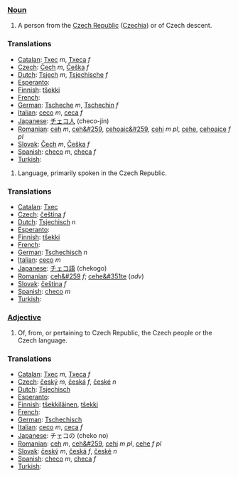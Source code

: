 ===[[Noun]]===
#A person from the [[Czech Republic]] ([[Czechia]]) or of Czech descent.

===Translations===
*[[Catalan]]: [[Txec]] ''m'', [[Txeca]] ''f''
*[[Czech]]: [[Čech]] ''m'', [[Češka]] ''f''
*[[Dutch]]: [[Tsjech]] ''m'', [[Tsjechische]] ''f''
*[[Esperanto]]: [[]]
*[[Finnish]]: [[tšekki]]
*[[French]]: [[]]
*[[German]]: [[Tscheche]] ''m'', [[Tschechin]] ''f''
*[[Italian]]: [[ceco]] ''m'', [[ceca]] ''f''
*[[Japanese]]: [[チェコ人]] (checo-jin)
*[[Romanian]]: [[ceh]] ''m'', [[ceh&#259]], [[cehoaic&#259]], [[cehi]] ''m pl'', [[cehe]], [[cehoaice]] ''f pl''
*[[Slovak]]: [[Čech]] ''m'', [[Češka]] ''f''
*[[Spanish]]: [[checo]] ''m'', [[checa]] ''f''
*[[Turkish]]: [[]]

#Language, primarily spoken in the Czech Republic.

===Translations===
*[[Catalan]]: [[Txec]]
*[[Czech]]: [[čeština]] ''f''
*[[Dutch]]: [[Tsjechisch]] ''n''
*[[Esperanto]]: [[]]
*[[Finnish]]: [[tšekki]]
*[[French]]: [[]]
*[[German]]: [[Tschechisch]] ''n''
*[[Italian]]: [[ceco]] ''m''
*[[Japanese]]: [[チェコ語]] (chekogo)
*[[Romanian]]: [[ceh&#259]] ''f''; [[cehe&#351te]] (''adv'')
*[[Slovak]]: [[čeština]] ''f''
*[[Spanish]]: [[checo]] ''m''
*[[Turkish]]: [[]]

===[[Adjective]]===
#Of, from, or pertaining to Czech Republic, the Czech people or the Czech language.

===Translations===
*[[Catalan]]: [[Txec]] ''m'', [[Txeca]] ''f''
*[[Czech]]: [[český]] ''m'', [[česká]] ''f'', [[české]] ''n''
*[[Dutch]]: [[Tsjechisch]]
*[[Esperanto]]: [[]]
*[[Finnish]]: [[tšekkiläinen]], [[tšekki]]
*[[French]]: [[]]
*[[German]]: [[Tschechisch]]
*[[Italian]]: [[ceco]] ''m'', [[ceca]] ''f''
*[[Japanese]]: チェコの (cheko no)
*[[Romanian]]: [[ceh]] ''m'', [[ceh&#259]], [[cehi]] ''m pl'', [[cehe]] ''f pl''
*[[Slovak]]: [[český]] ''m'', [[česká]] ''f'', [[české]] ''n''
*[[Spanish]]: [[checo]] ''m'', [[checa]] ''f''
*[[Turkish]]: [[]]
